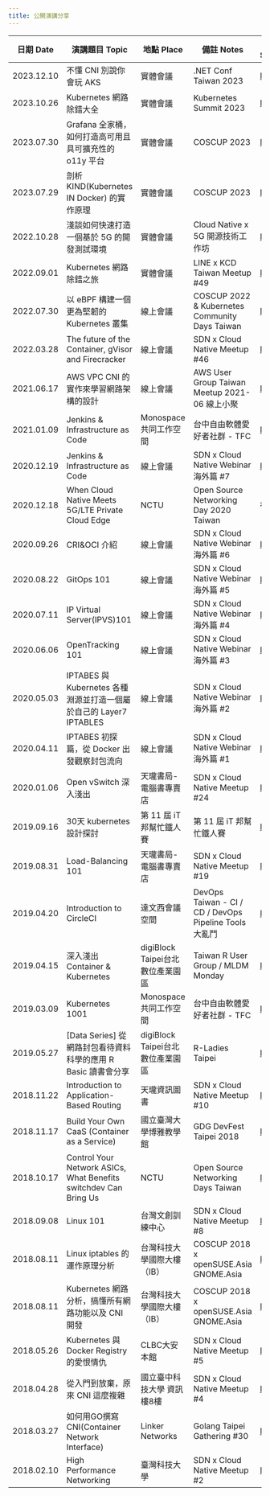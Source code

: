 ```yaml
---
title: 公開演講分享
---
```


| 日期 Date	| 演講題目 Topic | 地點 Place	| 備註 Notes | 簡報 Slide |
| -------- | -------- | -------- | -------- | -------- |
| 2023.12.10 | 不懂 CNI 別說你會玩 AKS | 實體會議 | .NET Conf Taiwan 2023 | [link](https://speakerdeck.com/hwchiu/the-difference-between-kubenet-and-azure-cni-in-aks)     |
| 2023.10.26 | Kubernetes 網路除錯大全 | 實體會議 | Kubernetes Summit 2023 | [link](https://www.slideshare.net/secret/EYSXpUU1KmymXy)     |
| 2023.07.30 | Grafana 全家桶，如何打造高可用且具可擴充性的 o11y 平台 | 實體會議 | COSCUP 2023 | [link](https://www.slideshare.net/hongweiqiu/learn-o11y-from-grafana-ecosystem)     |
| 2023.07.29 | 剖析 KIND(Kubernetes IN Docker) 的實作原理 | 實體會議 | COSCUP 2023 | [link](https://www.slideshare.net/hongweiqiu/learned-from-kind)     |
| 2022.10.28 | 淺談如何快速打造一個基於 5G 的開發測試環境 | 實體會議 | Cloud Native x 5G 開源技術工作坊 | [link](https://docs.google.com/forms/d/e/1FAIpQLSeZr5jOaDtpPVz1L_fcFvKaM7Bu5XV-GRIYFxt8Bs5YaZUVjA/viewform)     |
| 2022.09.01 | Kubernetes 網路除錯之旅  | 實體會議 | LINE x KCD Taiwan Meetup #49 | [link](https://www.slideshare.net/hongweiqiu/debug-your-kubernetes-network)     |
| 2022.07.30 | 以 eBPF 構建一個更為堅韌的 Kubernetes 叢集 | 線上會議 |COSCUP 2022 & Kubernetes Community Days Taiwan | [link](https://coscup.org/2022/zh-TW/session/DEV3VC)     |
| 2022.03.28 | The future of the Container, gVisor and Firecracker | 線上會議 | SDN x Cloud Native Meetup #46 | [link](https://www.youtube.com/watch?v=c31fg5gQwHI)     |
| 2021.06.17 | AWS VPC CNI 的實作來學習網路架構的設計 | 線上會議 | AWS User Group Taiwan Meetup 2021-06 線上小聚 | [link](https://www.slideshare.net/hongweiqiu/learning-how-aws-implement-aws-vpc-cni)     |
| 2021.01.09 | Jenkins & Infrastructure as Code | Monospace 共同工作空間 | 台中自由軟體愛好者社群 - TFC | [link](https://youtu.be/M-c_Pn18aZY)     |
| 2020.12.19 | Jenkins & Infrastructure as Code | 線上會議 | SDN x Cloud Native Webinar 海外篇 #7 | [link](https://youtu.be/M-c_Pn18aZY)     |
| 2020.12.18 | When Cloud Native Meets 5G/LTE Private Cloud Edge| NCTU | Open Source Networking Day 2020 Taiwan| 待補   |
| 2020.09.26 | CRI&OCI 介紹| 線上會議 | SDN x Cloud Native Webinar 海外篇 #6  | [link](https://youtu.be/5JhQOjSSnzQ)     |
| 2020.08.22 | GitOps 101| 線上會議 | SDN x Cloud Native Webinar 海外篇 #5  | [link](https://www.youtube.com/watch?v=1n2JsOIiHP8)     |
| 2020.07.11 | IP Virtual Server(IPVS)101| 線上會議 | SDN x Cloud Native Webinar 海外篇 #4  | [link](https://www.youtube.com/watch?v=6ZaUIRZ-SO8)     |
| 2020.06.06 | OpenTracking 101| 線上會議 | SDN x Cloud Native Webinar 海外篇 #3  | [link](https://youtu.be/t8OCKZYcVLg)     |
| 2020.05.03 | IPTABES 與 Kubernetes 各種淵源並打造一個屬於自己的 Layer7 IPTABLES | 線上會議 | SDN x Cloud Native Webinar 海外篇 #2  | [link](https://youtu.be/10Hsr9k_0yE)     |
| 2020.04.11 | IPTABES 初探篇，從 Docker 出發觀察封包流向| 線上會議 | SDN x Cloud Native Webinar 海外篇 #1  | [link](https://www.youtube.com/watch?v=y4e_B6PdX8A)     |
| 2020.01.06 | Open vSwitch 深入淺出 |  天瓏書局-電腦書專賣店| SDN x Cloud Native Meetup #24 | [link](https://www.slideshare.net/hongweiqiu/open-vswitch-introduction)     |
| 2019.09.16 | 30天 kubernetes 設計探討| 第 11 屆 iT 邦幫忙鐵人賽 |  第 11 屆 iT 邦幫忙鐵人賽 | [link](https://ithelp.ithome.com.tw/users/20120317/ironman/2442?page=1)     |
| 2019.08.31 | Load-Balancing  101| 天瓏書局-電腦書專賣店 | SDN x Cloud Native Meetup #19 | [link](https://www.slideshare.net/hongweiqiu/load-balancing-101)     |
| 2019.04.20 | Introduction to CircleCI | 達文西會議空間 | DevOps Taiwan - CI / CD / DevOps Pipeline Tools 大亂鬥  | [link](https://www.slideshare.net/hongweiqiu/introduction-to-circleci)     |
| 2019.04.15 | 深入淺出 Container & Kubernetes | digiBlock Taipei台北數位產業園區 | Taiwan R User Group / MLDM Monday | [link](https://www.slideshare.net/hongweiqiu/head-first-to-containerkubernetes)     |
| 2019.03.09 | Kubernetes 1001 |  Monospace 共同工作空間 | 台中自由軟體愛好者社群 - TFC | [link](https://www.slideshare.net/hongweiqiu/kubernetes-1001)     |
| 2019.05.27 | [Data Series] 從網路封包看待資料科學的應用 R Basic 讀書會分享 | digiBlock Taipei台北數位產業園區 | R-Ladies Taipei  | [link](https://www.slideshare.net/hongweiqiu/how-networking-works-with-data-science)     |
| 2018.11.22 | Introduction to Application-Based Routing | 天瓏資訊圖書      | SDN x Cloud Native Meetup #10  | [link](https://www.slideshare.net/hongweiqiu/applicationbased-routing)     |
| 2018.11.17 | Build Your Own CaaS (Container as a Service) | 國立臺灣大學博雅教學館      | GDG DevFest Taipei 2018   | [link](https://www.slideshare.net/hongweiqiu/build-your-own-caas-container-as-a-service)     |
| 2018.10.17 | Control Your Network ASICs, What Benefits switchdev Can Bring Us | NCTU     | Open Source Networking Days Taiwan | [link](https://www.slideshare.net/hongweiqiu/control-your-network-asics-what-benefits-switchdev-can-bring-us)     |
| 2018.09.08 |  Linux 101 | 台灣文創訓練中心      | SDN x Cloud Native Meetup #8  | [link](https://www.slideshare.net/hongweiqiu/iptables-101-bottomup)     |
| 2018.08.11 | Linux iptables 的運作原理分析 | 台灣科技大學國際大樓（IB）     | COSCUP 2018 x openSUSE.Asia GNOME.Asia   | [link](https://www.slideshare.net/hongweiqiu/understand-the-iptables-step-by-step-109650841)     |
| 2018.08.11 | Kubernetes 網路分析，搞懂所有網路功能以及 CNI 開發 | 台灣科技大學國際大樓（IB） | COSCUP 2018 x openSUSE.Asia GNOME.Asia    | [link](https://www.slideshare.net/hongweiqiu/overview-of-kubernetes-network-functions)     |
| 2018.05.26 | Kubernetes 與 Docker Registry 的愛恨情仇 | CLBC大安本館    | SDN x Cloud Native Meetup #5    | [link](https://goo.gl/pjnzZJ)     |
| 2018.04.28 | 從入門到放棄，原來 CNI 這麼複雜 | 國立臺中科技大學 資訊樓8樓    | SDN x Cloud Native Meetup #4    | [link](https://goo.gl/3AAC91)     |
| 2018.03.27 | 如何用GO撰寫CNI(Container Network Interface) | Linker Networks      | Golang Taipei Gathering #30    | [link](https://www.slideshare.net/hongweiqiu/writing-the-container-network-interfacecni-plugin-in-golang-92128553)     |
| 2018.02.10 | High Performance Networking     | 臺灣科技大學     | SDN x Cloud Native Meetup #2     | [link](https://goo.gl/VBvk49)     |

<GiscusComponent />
